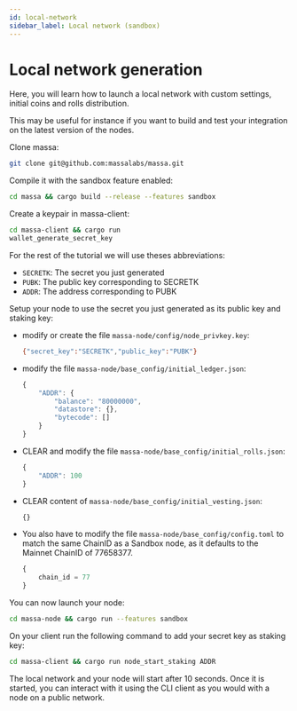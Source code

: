 ```yaml
---
id: local-network
sidebar_label: Local network (sandbox)
---
```



# Local network generation
Here, you will learn how to launch a local network with custom settings, initial coins and rolls distribution.

This may be useful for instance if you want to build and test your integration on the latest version of the nodes.

Clone massa:

```bash
git clone git@github.com:massalabs/massa.git
```

Compile it with the sandbox feature enabled:

```bash
cd massa && cargo build --release --features sandbox
```

Create a keypair in massa-client:

```bash
cd massa-client && cargo run
wallet_generate_secret_key
```

For the rest of the tutorial we will use theses abbreviations:

- `SECRETK`: The secret you just generated
- `PUBK`: The public key corresponding to SECRETK
- `ADDR`: The address corresponding to PUBK

Setup your node to use the secret you just generated as its public key and staking key:
- modify or create the file `massa-node/config/node_privkey.key`:

    ```bash
    {"secret_key":"SECRETK","public_key":"PUBK"}
    ```

- modify the file `massa-node/base_config/initial_ledger.json`:

    ```javascript
    {
        "ADDR": {
            "balance": "80000000",
            "datastore": {},
            "bytecode": []
        }
    }
    ```

- CLEAR and modify the file `massa-node/base_config/initial_rolls.json`:

    ```javascript
    {
        "ADDR": 100
    }
    ```

- CLEAR content of `massa-node/base_config/initial_vesting.json`:

    ```javascript
    {}
    ```

- You also have to modify the file `massa-node/base_config/config.toml` to match the same ChainID as a Sandbox node, as it defaults to the Mainnet ChainID of 77658377.
    ```javascript
    {
        chain_id = 77
    }
    ```

You can now launch your node:
```bash
cd massa-node && cargo run --features sandbox
```

On your client run the following command to add your secret key as staking key:

```bash
cd massa-client && cargo run node_start_staking ADDR
```

The local network and your node will start after 10 seconds. Once it is started, you can interact with it using the CLI
client as you would with a node on a public network.

